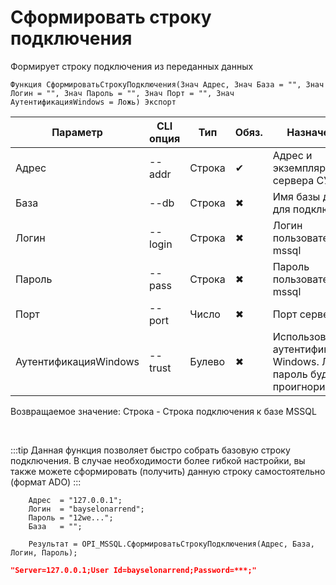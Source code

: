 ﻿---
sidebar_position: 5
description: Сформировать строку подключения и другие функции для работы с MS SQL в Открытом пакете интеграций - бесплатной open-source библиотеке интеграций для 1С:Предприятие 8, OneScript и CLI
keywords: [1C, 1С, 1С:Предприятие, 1С:Предприятие 8.3, API, Интеграция, Сервисы, Обмен, OneScript, CLI, MS SQL]
---


# Сформировать строку подключения
 Формирует строку подключения из переданных данных



`Функция СформироватьСтрокуПодключения(Знач Адрес, Знач База = "", Знач Логин = "", Знач Пароль = "", Знач Порт = "", Знач АутентификацияWindows = Ложь) Экспорт`

  | Параметр | CLI опция | Тип | Обяз. | Назначение |
  |-|-|-|-|-|
  | Адрес | --addr | Строка | &#x2714; | Адрес и экземпляр сервера СУБД |
  | База | --db | Строка | &#x2716; | Имя базы данных для подключения |
  | Логин | --login | Строка | &#x2716; | Логин пользователя mssql |
  | Пароль | --pass | Строка | &#x2716; | Пароль пользователя mssql |
  | Порт | --port | Число | &#x2716; | Порт сервера |
  | АутентификацияWindows | --trust | Булево | &#x2716; | Использовать аутентификацию Windows. Логин и пароль будут проигнорированы |

  
  Возвращаемое значение:   Строка -  Строка подключения к базе MSSQL

<br/>

:::tip
Данная функция позволяет быстро собрать базовую строку подключения. В случае необходимости более гибкой настройки, вы также можете сформировать (получить) данную строку самостоятельно (формат ADO)
:::
<br/>



```bsl title="Пример использования для 1С:Предприятие/OneScript"
    Адрес  = "127.0.0.1";
    Логин  = "bayselonarrend";
    Пароль = "12we...";
    База   = "";

    Результат = OPI_MSSQL.СформироватьСтрокуПодключения(Адрес, База, Логин, Пароль);
```
    



```json title="Результат"
"Server=127.0.0.1;User Id=bayselonarrend;Password=***;"
```
